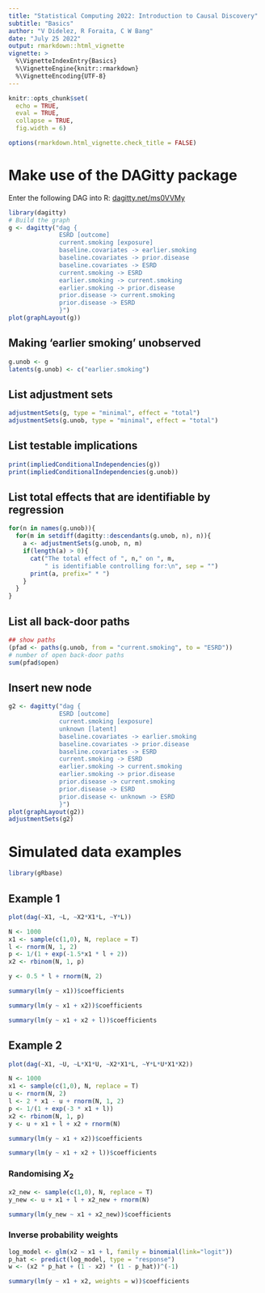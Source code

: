 ```yaml
---
title: "Statistical Computing 2022: Introduction to Causal Discovery"
subtitle: "Basics"
author: "V Didelez, R Foraita, C W Bang"
date: "July 25 2022"
output: rmarkdown::html_vignette
vignette: >
  %\VignetteIndexEntry{Basics}
  %\VignetteEngine{knitr::rmarkdown}
  %\VignetteEncoding{UTF-8} 
---
```


  
```r
knitr::opts_chunk$set(
  echo = TRUE,
  eval = TRUE,
  collapse = TRUE,
  fig.width = 6)

options(rmarkdown.html_vignette.check_title = FALSE)
```


# Make use of the DAGitty package

Enter the following DAG into R: [dagitty.net/ms0VVMy](dagitty.net/ms0VVMy)

```r
library(dagitty)
# Build the graph
g <- dagitty("dag {
              ESRD [outcome]
              current.smoking [exposure]
              baseline.covariates -> earlier.smoking
              baseline.covariates -> prior.disease
              baseline.covariates -> ESRD
              current.smoking -> ESRD
              earlier.smoking -> current.smoking
              earlier.smoking -> prior.disease
              prior.disease -> current.smoking
              prior.disease -> ESRD
              }")
plot(graphLayout(g))
```

## Making 'earlier smoking' unobserved
```r
g.unob <- g
latents(g.unob) <- c("earlier.smoking")
```

## List adjustment sets
```r
adjustmentSets(g, type = "minimal", effect = "total")
adjustmentSets(g.unob, type = "minimal", effect = "total")
```

## List testable implications
```r
print(impliedConditionalIndependencies(g))
print(impliedConditionalIndependencies(g.unob))
```



## List total effects that are identifiable by regression
```r
for(n in names(g.unob)){
  for(m in setdiff(dagitty::descendants(g.unob, n), n)){
    a <- adjustmentSets(g.unob, n, m)
    if(length(a) > 0){
      cat("The total effect of ", n," on ", m,
          " is identifiable controlling for:\n", sep = "")
      print(a, prefix=" * ")
    }
  }
}
```

## List all back-door paths
```r
## show paths
(pfad <- paths(g.unob, from = "current.smoking", to = "ESRD"))
# number of open back-door paths
sum(pfad$open)
```


## Insert new node
```r
g2 <- dagitty("dag {
              ESRD [outcome]
              current.smoking [exposure]
              unknown [latent]
              baseline.covariates -> earlier.smoking
              baseline.covariates -> prior.disease
              baseline.covariates -> ESRD
              current.smoking -> ESRD
              earlier.smoking -> current.smoking
              earlier.smoking -> prior.disease
              prior.disease -> current.smoking
              prior.disease -> ESRD
              prior.disease <- unknown -> ESRD
              }")
plot(graphLayout(g2))
adjustmentSets(g2)
```

# Simulated data examples

```r
library(gRbase)
```

## Example 1

```r
plot(dag(~X1, ~L, ~X2*X1*L, ~Y*L))
```

```r
N <- 1000
x1 <- sample(c(1,0), N, replace = T)
l <- rnorm(N, 1, 2)
p <- 1/(1 + exp(-1.5*x1 * l + 2)) 
x2 <- rbinom(N, 1, p)

y <- 0.5 * l + rnorm(N, 2)
```

```r
summary(lm(y ~ x1))$coefficients
```

```r
summary(lm(y ~ x1 + x2))$coefficients
```

```r
summary(lm(y ~ x1 + x2 + l))$coefficients
```

## Example 2

```r
plot(dag(~X1, ~U, ~L*X1*U, ~X2*X1*L, ~Y*L*U*X1*X2))
```

```r
N <- 1000
x1 <- sample(c(1,0), N, replace = T)
u <- rnorm(N, 2)
l <- 2 * x1 - u + rnorm(N, 1, 2)
p <- 1/(1 + exp(-3 * x1 + l)) 
x2 <- rbinom(N, 1, p)
y <- u + x1 + l + x2 + rnorm(N)
```

```r
summary(lm(y ~ x1 + x2))$coefficients
```

```r
summary(lm(y ~ x1 + x2 + l))$coefficients
```


### Randomising $X_2$
```r
x2_new <- sample(c(1,0), N, replace = T)
y_new <- u + x1 + l + x2_new + rnorm(N)
```

```r
summary(lm(y_new ~ x1 + x2_new))$coefficients
```

### Inverse probability weights

```r
log_model <- glm(x2 ~ x1 + l, family = binomial(link="logit"))
p_hat <- predict(log_model, type = "response")
w <- (x2 * p_hat + (1 - x2) * (1 - p_hat))^(-1)
```

```r
summary(lm(y ~ x1 + x2, weights = w))$coefficients
```